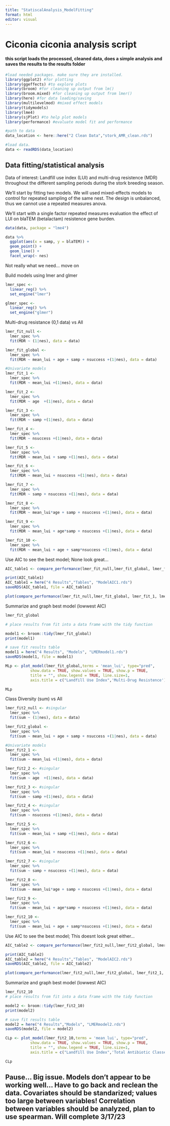 ```yaml
---
title: "StatiscalAnalysis_ModelFitting"
format: html
editor: visual
---
```

# Ciconia ciconia analysis script

#### this script loads the processed, cleaned data, does a simple analysis and saves the results to the results folder

```r
#load needed packages. make sure they are installed.
library(ggplot2) #for plotting
library(ggeffects) #to explore plots  
library(broom) #for cleaning up output from lm()
library(broom.mixed) #for cleaning up output from lmer()
library(here) #for data loading/saving
library(multilevelmod) #mixed effect models
library(tidymodels)
library(lme4)
library(sjPlot) #to help plot models
library(performance) #evaluate model fit and performance

#path to data
data_location <- here::here("2 Clean Data","stork_AMR_clean.rds")

#load data. 
data <- readRDS(data_location)
```

## Data fitting/statistical analysis

Data of interest: Landfill use index (LUI) and multi-drug resistence (MDR) throughout the different sampling periods during the stork breeding season.

We'll start by fitting two models. We will used mixed-effects models to control for repeated sampling of the same nest. The design is unbalanced, thus we cannot use a repeated measures anova.

We’ll start with a single factor repeated measures evaluation the  effect of LUI on blaTEM (betalactam) resistence gene burden.
```r
data(data, package = "lme4")

data %>% 
  ggplot(aes(x = samp, y = blaTEM)) + 
  geom_point() + 
  geom_line() +
  facet_wrap(~ nes) 
```

Not really what we need... move on

Build models using lmer and glmer
```r
lmer_spec <- 
  linear_reg() %>% 
  set_engine("lmer")

glmer_spec <- 
  linear_reg() %>% 
  set_engine("glmer")

```

Multi-drug resistance (0,1 data) vs All

```r
lmer_fit_null <- 
  lmer_spec %>% 
  fit(MDR ~ (1|nes), data = data)

lmer_fit_global <- 
  lmer_spec %>% 
  fit(MDR ~ mean_lui + age + samp + nsuccess +(1|nes), data = data)

#Univariate models
lmer_fit_1 <- 
  lmer_spec %>% 
  fit(MDR ~ mean_lui +(1|nes), data = data)

lmer_fit_2 <- 
  lmer_spec %>% 
  fit(MDR ~ age  +(1|nes), data = data)

lmer_fit_3 <- 
  lmer_spec %>% 
  fit(MDR ~ samp +(1|nes), data = data)

lmer_fit_4 <- 
  lmer_spec %>% 
  fit(MDR ~ nsuccess +(1|nes), data = data)

lmer_fit_5 <- 
  lmer_spec %>% 
  fit(MDR ~ mean_lui + samp +(1|nes), data = data)

lmer_fit_6 <- 
  lmer_spec %>% 
  fit(MDR ~ mean_lui + nsuccess +(1|nes), data = data)

lmer_fit_7 <- 
  lmer_spec %>% 
  fit(MDR ~ samp + nsuccess +(1|nes), data = data)

lmer_fit_8 <- 
  lmer_spec %>% 
  fit(MDR ~ mean_lui*age + samp + nsuccess +(1|nes), data = data)

lmer_fit_9 <- 
  lmer_spec %>% 
  fit(MDR ~ mean_lui + age*samp + nsuccess +(1|nes), data = data)

lmer_fit_10 <- 
  lmer_spec %>% 
  fit(MDR ~ mean_lui + age + samp*nsuccess +(1|nes), data = data)

```

Use AIC to see the best model; None look great...

```r
AIC_table1 <- compare_performance(lmer_fit_null,lmer_fit_global, lmer_fit_1, lmer_fit_2, lmer_fit_3, lmer_fit_4, lmer_fit_5, lmer_fit_6, lmer_fit_7, lmer_fit_8, lmer_fit_9, lmer_fit_10)

print(AIC_table1)
AIC_table1 = here("4 Results","Tables", "ModelAIC1.rds")
saveRDS(AIC_table1, file = AIC_table1)

plot(compare_performance(lmer_fit_null,lmer_fit_global, lmer_fit_1, lmer_fit_2, lmer_fit_3, lmer_fit_4, lmer_fit_5, lmer_fit_6, lmer_fit_7, lmer_fit_8, lmer_fit_9, lmer_fit_10, rank = TRUE))
```
Summarize and graph best model (lowwest AIC)

```r
lmer_fit_global

# place results from fit into a data frame with the tidy function

model1 <- broom::tidy(lmer_fit_global)
print(model1)

# save fit results table  
model1 = here("4 Results", "Models", "LMERmodel1.rds")
saveRDS(model1, file = model1)

MLp <- plot_model(lmer_fit_global,terms = 'mean_lui', type="pred", 
           show.data = TRUE, show.values = TRUE, show.p = TRUE,
           title = "", show.legend = TRUE, line.size=1,
           axis.title = c("Landfill Use Index",'Multi-Drug Resistence'))

MLp
```

Class Diversity (sum) vs All

```r
lmer_fit2_null <- #singular
  lmer_spec %>% 
  fit(sum ~ (1|nes), data = data)

lmer_fit2_global <- 
  lmer_spec %>% 
  fit(sum ~ mean_lui + age + samp + nsuccess +(1|nes), data = data)

#Univariate models
lmer_fit2_1 <- 
  lmer_spec %>% 
  fit(sum ~ mean_lui +(1|nes), data = data)

lmer_fit2_2 <- #singular
  lmer_spec %>% 
  fit(sum ~ age  +(1|nes), data = data)

lmer_fit2_3 <- #singular
  lmer_spec %>% 
  fit(sum ~ samp +(1|nes), data = data)

lmer_fit2_4 <- #singular
  lmer_spec %>% 
  fit(sum ~ nsuccess +(1|nes), data = data)

lmer_fit2_5 <- 
  lmer_spec %>% 
  fit(sum ~ mean_lui + samp +(1|nes), data = data)

lmer_fit2_6 <- 
  lmer_spec %>% 
  fit(sum ~ mean_lui + nsuccess +(1|nes), data = data)

lmer_fit2_7 <- #singular
  lmer_spec %>% 
  fit(sum ~ samp + nsuccess +(1|nes), data = data)

lmer_fit2_8 <- 
  lmer_spec %>% 
  fit(sum ~ mean_lui*age + samp + nsuccess +(1|nes), data = data)

lmer_fit2_9 <- 
  lmer_spec %>% 
  fit(sum ~ mean_lui + age*samp + nsuccess +(1|nes), data = data)

lmer_fit2_10 <- 
  lmer_spec %>% 
  fit(sum ~ mean_lui + age + samp*nsuccess +(1|nes), data = data)

```

Use AIC to see the best model; This doesnt look great either...

```r
AIC_table2 <- compare_performance(lmer_fit2_null,lmer_fit2_global, lmer_fit2_1, lmer_fit2_2, lmer_fit2_3, lmer_fit2_4, lmer_fit2_5, lmer_fit2_6, lmer_fit2_7, lmer_fit2_8, lmer_fit2_9, lmer_fit2_10)

print(AIC_table2)
AIC_table2 = here("4 Results","Tables", "ModelAIC2.rds")
saveRDS(AIC_table2, file = AIC_table2)

plot(compare_performance(lmer_fit2_null,lmer_fit2_global, lmer_fit2_1, lmer_fit2_2, lmer_fit2_3, lmer_fit2_4, lmer_fit2_5, lmer_fit2_6, lmer_fit2_7, lmer_fit2_8, lmer_fit2_9, lmer_fit2_10, rank = TRUE))
```
Summarize and graph best model (lowwest AIC)

```r
lmer_fit2_10
# place results from fit into a data frame with the tidy function

model2 <- broom::tidy(lmer_fit2_10)
print(model2)

# save fit results table  
model2 = here("4 Results","Models", "LMERmodel2.rds")
saveRDS(model2, file = model2)

CLp <- plot_model(lmer_fit2_10,terms = 'mean_lui', type="pred", 
           show.data = TRUE, show.values = TRUE, show.p = TRUE,
           title = "", show.legend = TRUE, line.size=1,
           axis.title = c("Landfill Use Index",'Total Antibiotic Classes with Resistance'))

CLp
```

## Pause... Big issue. Models don't appear to be working well... Have to go back and reclean the data. Covariates should be standarized; values too large between variables! Correlation between variables should be analyzed, plan to use spearman. Will complete 3/17/23